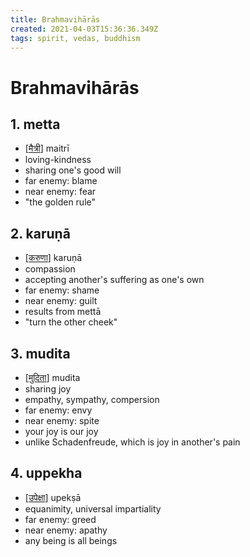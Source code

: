 ```yaml
---
title: Brahmavihārās
created: 2021-04-03T15:36:36.349Z
tags: spirit, vedas, buddhism
---
```


# Brahmavihārās

## 1. metta

- [[मैत्री]] maitrī
- loving-kindness
- sharing one's good will
- far enemy: blame
- near enemy: fear
- "the golden rule"

## 2. karuṇā

- [[करुणा]] karuṇā
- compassion
- accepting another's suffering as one's own
- far enemy: shame
- near enemy: guilt
- results from mettā
- "turn the other cheek"

## 3. mudita

- [[मुदिता]] mudita
- sharing joy
- empathy, sympathy, compersion
- far enemy: envy
- near enemy: spite
- your joy is our joy
- unlike Schadenfreude, which is joy in another's pain

## 4. uppekha

- [[उपेक्षा]] upekṣā
- equanimity, universal impartiality
- far enemy: greed
- near enemy: apathy
- any being is all beings

[//begin]: # "Autogenerated link references for markdown compatibility"
[मैत्री]: मैत्री "मैत्री"
[करुणा]: ../attend/करुणा "करुणा"
[मुदिता]: ../attend/मुदिता "मुदिता"
[उपेक्षा]: ../attend/उपेक्षा "उपेक्षा"
[//end]: # "Autogenerated link references"
